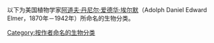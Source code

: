 以下为美国植物学家[[阿道夫·丹尼尔·爱德华·埃尔默|阿道夫·丹尼尔·爱德华·埃尔默]]（Adolph Daniel Edward Elmer，1870年－1942年）所命名的生物分类。

[[Category:按作者命名的生物分类|Category:按作者命名的生物分类]]